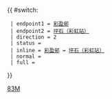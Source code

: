 {{ #switch: {{{format|}}}
  | endpoint1 = [[彩盈邨]]
  | endpoint2 = [[坪石公共運輸交匯處|坪石（彩虹站）]]
  | direction = 2
  | status =
  | inline = [[彩盈邨]] ↔ [[坪石公共運輸交匯處|坪石（彩虹站）]]
  | normal =
  | full =
}}<noinclude>[[Category:九龍專線小巴路線模板|83M]]</noinclude>